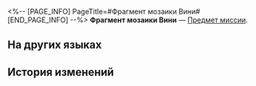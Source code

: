 <%-- [PAGE_INFO]
PageTitle=#Фрагмент мозаики Вини#
[END_PAGE_INFO] --%>
{{Предмет Инфобокс
|id          = 140472
|Изображение = Предмет Фрагмент мозаики Вини.png
|Тип         = Предмет миссии
|Инвентарь   = Миссии
|Редкость    = 3
|Эффект      = 
|Описание    = По-видимому, это деталь от некой Мозаики грёз.<br />Она источает чаяния и надежды будущего.
}}
'''Фрагмент мозаики Вини''' — [[Предмет миссии]].

==На других языках==
{{На других языках
|en   = Spade's Jigsaw Fragment
|zhs  = 黑桃的筑梦碎片
|zht  = 黑桃的築夢碎片
|ja   = スペードのドリームメイクパズルの欠片
|ko   = 스페이드의 꿈 건축 조각
|es   = Fragmento del rompecabezas de Picas
|fr   = Fragment émotionnel d'As de pique
|ru   = Фрагмент мозаики Вини
|th   = ชิ้นส่วนสร้างฝันของโพดำ
|vi   = Mảnh Ghép Xây Mộng của Quân Bích
|de   = Piks Puzzleteil
|id   = Serpihan Mimpi Spade
|pt   = Fragmento de Quebra-Cabeça do Espada
}}

==История изменений==
{{История изменений|3.5}}